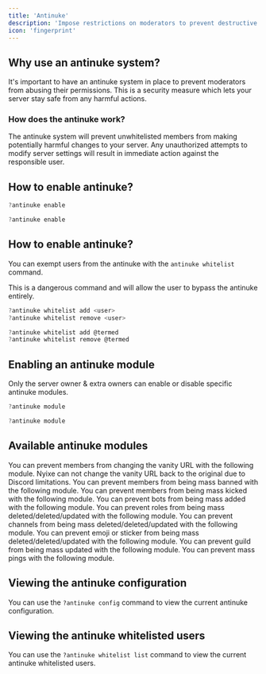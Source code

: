 ---
title: 'Antinuke'
description: 'Impose restrictions on moderators to prevent destructive behavior.'
icon: 'fingerprint'
---

## Why use an antinuke system?

It's important to have an antinuke system in place to prevent moderators from abusing their permissions. This is a security measure which lets your server stay safe from any harmful actions.


### How does the antinuke work?


The antinuke system will prevent unwhitelisted members from making potentially harmful changes to your server. Any unauthorized attempts to modify server settings will result in immediate action against the responsible user.



## How to enable antinuke?


<CodeGroup>

```javascript Syntax
?antinuke enable
```

```javascript Example
?antinuke enable
```

</CodeGroup>


## How to enable antinuke?
You can exempt users from the antinuke with the `antinuke whitelist` command.

<Warning>
This is a dangerous command and will allow the user to bypass the antinuke entirely.
</Warning>

<CodeGroup>

```javascript Syntax
?antinuke whitelist add <user>
?antinuke whitelist remove <user>
```

```javascript Example
?antinuke whitelist add @termed 
?antinuke whitelist remove @termed
```

</CodeGroup>


## Enabling an antinuke module

Only the server owner & extra owners can enable or disable specific antinuke modules.

<CodeGroup>

```javascript Syntax
?antinuke module
```

```javascript Example
?antinuke module
```

</CodeGroup>


## Available antinuke modules

<Accordion title="Prevents members from changing the vanity URL">
  You can prevent members from changing the vanity URL with the following module.
  <Warning>
  Nyixe can not change the vanity URL back to the original due to Discord limitations.
  </Warning>
</Accordion>
<Accordion title="Prevents members from being banned">
  You can prevent members from being mass banned with the following module.
</Accordion>
<Accordion title="Prevents members from being kicked">
  You can prevent members from being mass kicked with the following module.
</Accordion>
<Accordion title="Prevents bots from being kicked">
  You can prevent bots from being mass added with the following module.
</Accordion>
<Accordion title="Prevents roles from being created/deleted/updated">
  You can prevent roles from being mass deleted/deleted/updated with the following module.
</Accordion>
<Accordion title="Prevents channels from being created/deleted/updated">
  You can prevent channels from being mass deleted/deleted/updated with the following module.
</Accordion>
<Accordion title="Prevents emoji or stickers from being created/deleted/updated">
  You can prevent emoji or sticker from being mass deleted/deleted/updated with the following module.
</Accordion>
<Accordion title="Prevent guild from being updated">
  You can prevent guild from being mass updated with the following module.
</Accordion>
<Accordion title="Prevent mass pings in the guild">
  You can prevent mass pings with the following module.
</Accordion>


## Viewing the antinuke configuration
You can use the `?antinuke config` command to view the current antinuke configuration.

## Viewing the antinuke whitelisted users
You can use the `?antinuke whitelist list` command to view the current antinuke whitelisted users.



